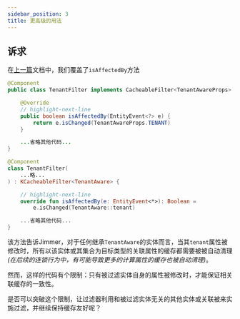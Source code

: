 ```yaml
---
sidebar_position: 3
title: 更高级的用法
---
```



## 诉求

在[上一篇](./user-filter)文档中，我们覆盖了`isAffectedBy`方法

<Tabs groupId="language">
<TabItem value="java" label="Java">

```java
@Component
public class TenantFilter implements CacheableFilter<TenantAwareProps> {

    @Override 
    // highlight-next-line
    public boolean isAffectedBy(EntityEvent<?> e) {
        return e.isChanged(TenantAwareProps.TENANT)
    }

    ...省略其他代码...
}
```

</TabItem>
<TabItem value="kotlin" label="Kotlin">

```kotlin
@Component
class TenantFilter(
    ...略...
) : KCacheableFilter<TenantAware> {

    // highlight-next-line
    override fun isAffectedBy(e: EntityEvent<*>): Boolean =
        e.isChanged(TenantAware::tenant)

    ...省略其他代码...
}
```

</TabItem>
</Tabs>

该方法告诉Jimmer，对于任何继承`TenantAware`的实体而言，当其`tenant`属性被修改时，所有以该实体或其集合为目标类型的关联属性的缓存都需要被被自动清理 
*(在后续的连锁行为中，有可能导致更多的计算属性的缓存也被自动清理)*。

然而，这样的代码有个限制：只有被过滤实体自身的属性被修改时，才能保证相关联缓存的一致性。

是否可以突破这个限制，让过滤器利用和被过滤实体无关的其他实体或关联被来实施过滤，并继续保持缓存友好呢？